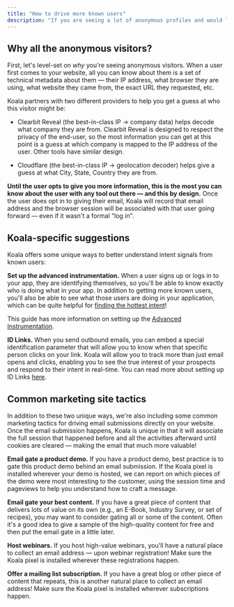```yaml
---
title: "How to drive more known users"
description: "If you are seeing a lot of anonymous profiles and would like to drive more known usage, this is the guide for you!"
---
```


## Why all the anonymous visitors?
First, let's level-set on *why* you're seeing anonymous visitors. When a user first comes to your website, all you can know about them is a set of technical metadata about them — their IP address, what browser they are using, what website they came from, the exact URL they requested, etc.

Koala partners with two different providers to help you get a guess at who this visitor might be:

* Clearbit Reveal (the best-in-class IP -> company data) helps decode what company they are from. Clearbit Reveal is designed to respect the privacy of the end-user, so the most information you can get at this point is a guess at which company is mapped to the IP address of the user. Other tools have similar design.

* Cloudflare (the best-in-class IP -> geolocation decoder) helps give a guess at what City, State, Country they are from.

**Until the user opts to give you more information, this is the most you can know about the user with any tool out there — and this by design.** Once the user does opt in to giving their email, Koala will record that email address and the browser session will be associated with that user going forward — even if it wasn't a formal "log in".

## Koala-specific suggestions
Koala offers some unique ways to better understand intent signals from known users:

**Set up the advanced instrumentation.** When a user signs up or logs in to your app, they are identifying themselves, so you'll be able to know exactly who is doing what in your app. In addition to getting more known users, you'll also be able to see what those users are doing in your application, which can be quite helpful for <a href="/docs/admin-guides/find-the-hottest-intent">finding the hottest intent</a>!

<Note>
	This guide has more information on setting up the 
	<a href="/admin-guides/advanced-instrumentation">Advanced Instrumentation</a>.
</Note>

**ID Links.** When you send outbound emails, you can embed a special identification parameter that will allow you to know when that specific person clicks on your link. Koala will allow you to track more than just email opens and clicks, enabling you to see the true interest of your prospects and respond to their intent in real-time. You can read more about setting up ID Links <a href="/docs/identity-layer/identify-email-recipients">here</a>.

## Common marketing site tactics

In addition to these two unique ways, we're also including some common marketing tactics for driving email submissions directly on your website. Once the email submission happens, Koala is unique in that it will associate the full session that happened before and all the activities afterward until cookies are cleared — making the email that much more valuable!

**Email gate a product demo.** If you have a product demo, best practice is to gate this product demo behind an email submission. If the Koala pixel is installed wherever your demo is hosted, we can report on which pieces of the demo were most interesting to the customer, using the session time and pageviews to help you understand how to craft a message. 

**Email gate your best content.** If you have a great piece of content that delivers lots of value on its own (e.g., an E-Book, Industry Survey, or set of recipes), you may want to consider gating all or some of the content. Often it's a good idea to give a sample of the high-quality content for free and then put the email gate in a little later.

**Host webinars.** If you host high-value webinars, you'll have a natural place to collect an email address — upon webinar registration! Make sure the Koala pixel is installed wherever these registrations happen.

**Offer a mailing list subscription.** If you have a great blog or other piece of content that repeats, this is another natural place to collect an email address! Make sure the Koala pixel is installed wherever subscriptions happen.

